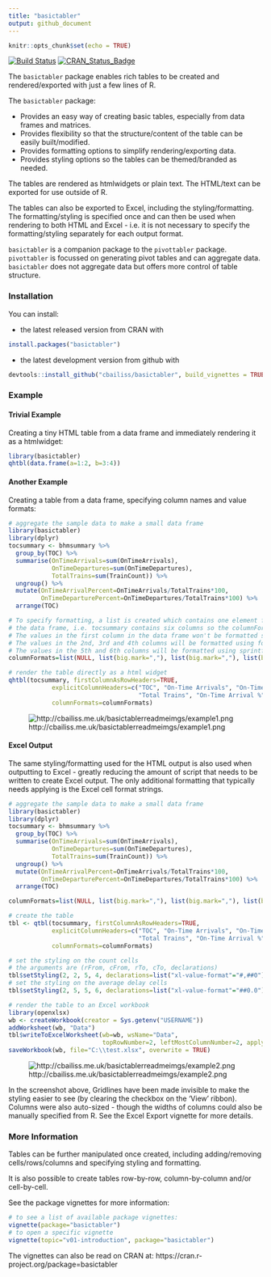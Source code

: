 ```yaml
---
title: "basictabler"
output: github_document
---
```


```r
knitr::opts_chunk$set(echo = TRUE)
```

[![Build Status](https://travis-ci.org/cbailiss/basictabler.svg?branch=master)](https://travis-ci.org/cbailiss/basictabler)
[![CRAN_Status_Badge](http://www.r-pkg.org/badges/version/basictabler)](https://cran.r-project.org/package=basictabler)

The `basictabler` package enables rich tables to be created and rendered/exported with just a few lines of R.

The `basictabler` package:

- Provides an easy way of creating basic tables, especially from data frames and matrices.
- Provides flexibility so that the structure/content of the table can be easily built/modified. 
- Provides formatting options to simplify rendering/exporting data.
- Provides styling options so the tables can be themed/branded as needed.

The tables are rendered as htmlwidgets or plain text. The HTML/text can be exported for use outside of R.

The tables can also be exported to Excel, including the styling/formatting.  The formatting/styling is specified once and can then be used when rendering to both HTML and Excel - i.e. it is not necessary to specify the formatting/styling separately for each output format. 

`basictabler` is a companion package to the `pivottabler` package.  `pivottabler` is focussed on generating pivot tables and can aggregate data.  `basictabler` does not aggregate data but offers more control of table structure.

### Installation

You can install:

* the latest released version from CRAN with

```r
install.packages("basictabler")
```

* the latest development version from github with

```r
devtools::install_github("cbailiss/basictabler", build_vignettes = TRUE)
```

### Example

#### Trivial Example

Creating a tiny HTML table from a data frame and immediately rendering it as a htmlwidget:

```r
library(basictabler)
qhtbl(data.frame(a=1:2, b=3:4))
```

#### Another Example

Creating a table from a data frame, specifying column names and value formats:

```r
# aggregate the sample data to make a small data frame
library(basictabler)
library(dplyr)
tocsummary <- bhmsummary %>%
  group_by(TOC) %>%
  summarise(OnTimeArrivals=sum(OnTimeArrivals),
            OnTimeDepartures=sum(OnTimeDepartures),
            TotalTrains=sum(TrainCount)) %>%
  ungroup() %>%
  mutate(OnTimeArrivalPercent=OnTimeArrivals/TotalTrains*100,
         OnTimeDeparturePercent=OnTimeDepartures/TotalTrains*100) %>%
  arrange(TOC)

# To specify formatting, a list is created which contains one element for each column in 
# the data frame, i.e. tocsummary contains six columns so the columnFormats list has six elements.
# The values in the first column in the data frame won't be formatted since NULL has been specified.
# The values in the 2nd, 3rd and 4th columns will be formatted using format(value, big.mark=",")
# The values in the 5th and 6th columns will be formatted using sprintf(value, "%.1f")
columnFormats=list(NULL, list(big.mark=","), list(big.mark=","), list(big.mark=","), "%.1f", "%.1f")

# render the table directly as a html widget
qhtbl(tocsummary, firstColumnAsRowHeaders=TRUE,
            explicitColumnHeaders=c("TOC", "On-Time Arrivals", "On-Time Departures",
                                    "Total Trains", "On-Time Arrival %", "On-Time Departure %"),
            columnFormats=columnFormats)
```

![http://cbailiss.me.uk/basictablerreadmeimgs/example1.png](http://cbailiss.me.uk/basictablerreadmeimgs/example1.png)

#### Excel Output

The same styling/formatting used for the HTML output is also used when outputting to Excel - greatly reducing the amount of script that needs to be written to create Excel output.  The only additional formatting that typically needs applying is the Excel cell format strings.

```r
# aggregate the sample data to make a small data frame
library(basictabler)
library(dplyr)
tocsummary <- bhmsummary %>%
  group_by(TOC) %>%
  summarise(OnTimeArrivals=sum(OnTimeArrivals),
            OnTimeDepartures=sum(OnTimeDepartures),
            TotalTrains=sum(TrainCount)) %>%
  ungroup() %>%
  mutate(OnTimeArrivalPercent=OnTimeArrivals/TotalTrains*100,
         OnTimeDeparturePercent=OnTimeDepartures/TotalTrains*100) %>%
  arrange(TOC)

columnFormats=list(NULL, list(big.mark=","), list(big.mark=","), list(big.mark=","), "%.1f", "%.1f")

# create the table
tbl <- qtbl(tocsummary, firstColumnAsRowHeaders=TRUE,
            explicitColumnHeaders=c("TOC", "On-Time Arrivals", "On-Time Departures",
                                    "Total Trains", "On-Time Arrival %", "On-Time Departure %"),
            columnFormats=columnFormats)

# set the styling on the count cells
# the arguments are (rFrom, cFrom, rTo, cTo, declarations)
tbl$setStyling(2, 2, 5, 4, declarations=list("xl-value-format"="#,##0"))
# set the styling on the average delay cells
tbl$setStyling(2, 5, 5, 6, declarations=list("xl-value-format"="##0.0"))

# render the table to an Excel workbook
library(openxlsx)
wb <- createWorkbook(creator = Sys.getenv("USERNAME"))
addWorksheet(wb, "Data")
tbl$writeToExcelWorksheet(wb=wb, wsName="Data", 
                          topRowNumber=2, leftMostColumnNumber=2, applyStyles=TRUE)
saveWorkbook(wb, file="C:\\test.xlsx", overwrite = TRUE)

```

![http://cbailiss.me.uk/basictablerreadmeimgs/example2.png](http://cbailiss.me.uk/basictablerreadmeimgs/example2.png)

In the screenshot above, Gridlines have been made invisible to make the styling easier to see (by clearing the checkbox on the 'View' ribbon).  Columns were also auto-sized - though the widths of columns could also be manually specified from R.  See the Excel Export vignette for more details.

### More Information

Tables can be further manipulated once created, including adding/removing cells/rows/columns and specifying styling and formatting.

It is also possible to create tables row-by-row, column-by-column and/or cell-by-cell.

See the package vignettes for more information:

```r
# to see a list of available package vignettes:
vignette(package="basictabler")
# to open a specific vignette
vignette(topic="v01-introduction", package="basictabler")
```

The vignettes can also be read on CRAN at:
https://cran.r-project.org/package=basictabler


